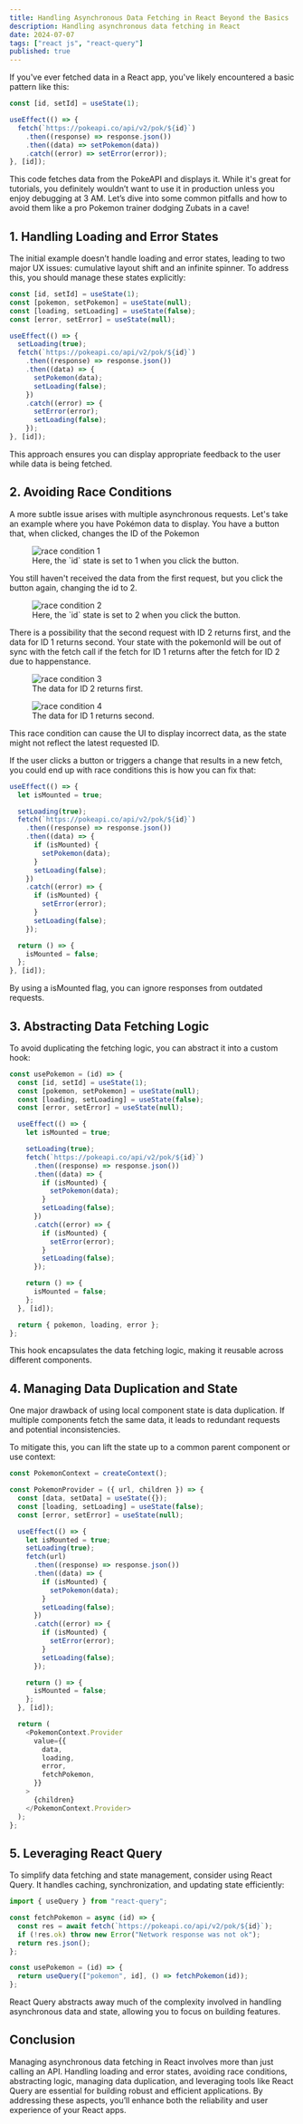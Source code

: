 ```yaml
---
title: Handling Asynchronous Data Fetching in React Beyond the Basics
description: Handling asynchronous data fetching in React
date: 2024-07-07
tags: ["react js", "react-query"]
published: true
---
```


If you've ever fetched data in a React app, you've likely encountered a basic pattern like this:

```js
const [id, setId] = useState(1);

useEffect(() => {
  fetch(`https://pokeapi.co/api/v2/pok/${id}`)
    .then((response) => response.json())
    .then((data) => setPokemon(data))
    .catch((error) => setError(error));
}, [id]);
```

This code fetches data from the PokeAPI and displays it.
While it's great for tutorials, you definitely wouldn’t want to use it in production unless you enjoy debugging at 3 AM.
Let’s dive into some common pitfalls and how to avoid them like a pro Pokemon trainer dodging Zubats in a cave!

## **1. Handling Loading and Error States**

The initial example doesn’t handle loading and error states,
leading to two major UX issues: cumulative layout shift and an infinite spinner.
To address this, you should manage these states explicitly:

```js /floatingStyles/
const [id, setId] = useState(1);
const [pokemon, setPokemon] = useState(null);
const [loading, setLoading] = useState(false);
const [error, setError] = useState(null);

useEffect(() => {
  setLoading(true);
  fetch(`https://pokeapi.co/api/v2/pok/${id}`)
    .then((response) => response.json())
    .then((data) => {
      setPokemon(data);
      setLoading(false);
    })
    .catch((error) => {
      setError(error);
      setLoading(false);
    });
}, [id]);
```

This approach ensures you can display appropriate feedback to the user while data is being fetched.

## **2. Avoiding Race Conditions**

A more subtle issue arises with multiple asynchronous requests.
Let's take an example where you have Pokémon data to display.
You have a button that, when clicked, changes the ID of the Pokemon

<figure>
  <Image src="/static/race_cond1.png" alt="race condition 1" />
  <figcaption>
    Here, the `id` state is set to 1 when you click the button.
  </figcaption>
</figure>
You still haven't received the data from the first request, but you click the button
again, changing the id to 2.

<figure>
  <Image src="/static/race_cond2.png" alt="race condition 2" />
  <figcaption>
    Here, the `id` state is set to 2 when you click the button.
  </figcaption>
</figure>
There is a possibility that the second request with ID 2 returns first, and the data
for ID 1 returns second. Your state with the pokemonId will be out of sync with the
fetch call if the fetch for ID 1 returns after the fetch for ID 2 due to happenstance.

<figure>
  <Image src="/static/race_cond3.png" alt="race condition 3" />
  <figcaption>The data for ID 2 returns first.</figcaption>
</figure>
<figure>
  <Image src="/static/race_cond4.png" alt="race condition 4" />
  <figcaption>The data for ID 1 returns second.</figcaption>
</figure>
This race condition can cause the UI to display incorrect data, as the state
might not reflect the latest requested ID.

If the user clicks a button or triggers a change that results in a new fetch,
you could end up with race conditions this is how you can fix that:

```js /floatingStyles/
useEffect(() => {
  let isMounted = true;

  setLoading(true);
  fetch(`https://pokeapi.co/api/v2/pok/${id}`)
    .then((response) => response.json())
    .then((data) => {
      if (isMounted) {
        setPokemon(data);
      }
      setLoading(false);
    })
    .catch((error) => {
      if (isMounted) {
        setError(error);
      }
      setLoading(false);
    });

  return () => {
    isMounted = false;
  };
}, [id]);
```

By using a isMounted flag, you can ignore responses from outdated requests.

## **3. Abstracting Data Fetching Logic**

To avoid duplicating the fetching logic, you can abstract it into a custom hook:

```js showLineNumbers {2-4}
const usePokemon = (id) => {
  const [id, setId] = useState(1);
  const [pokemon, setPokemon] = useState(null);
  const [loading, setLoading] = useState(false);
  const [error, setError] = useState(null);

  useEffect(() => {
    let isMounted = true;

    setLoading(true);
    fetch(`https://pokeapi.co/api/v2/pok/${id}`)
      .then((response) => response.json())
      .then((data) => {
        if (isMounted) {
          setPokemon(data);
        }
        setLoading(false);
      })
      .catch((error) => {
        if (isMounted) {
          setError(error);
        }
        setLoading(false);
      });

    return () => {
      isMounted = false;
    };
  }, [id]);

  return { pokemon, loading, error };
};
```

This hook encapsulates the data fetching logic, making it reusable across different components.

## **4. Managing Data Duplication and State**

One major drawback of using local component state is data duplication. If multiple components fetch the same data, it leads to redundant requests and potential inconsistencies.

To mitigate this, you can lift the state up to a common parent component or use context:

```js showLineNumber
const PokemonContext = createContext();

const PokemonProvider = ({ url, children }) => {
  const [data, setData] = useState({});
  const [loading, setLoading] = useState(false);
  const [error, setError] = useState(null);

  useEffect(() => {
    let isMounted = true;
    setLoading(true);
    fetch(url)
      .then((response) => response.json())
      .then((data) => {
        if (isMounted) {
          setPokemon(data);
        }
        setLoading(false);
      })
      .catch((error) => {
        if (isMounted) {
          setError(error);
        }
        setLoading(false);
      });

    return () => {
      isMounted = false;
    };
  }, [id]);

  return (
    <PokemonContext.Provider
      value={{
        data,
        loading,
        error,
        fetchPokemon,
      }}
    >
      {children}
    </PokemonContext.Provider>
  );
};
```

## **5. Leveraging React Query**

To simplify data fetching and state management, consider using React Query. It handles caching, synchronization, and updating state efficiently:

```js showLineNumbers {10}
import { useQuery } from "react-query";

const fetchPokemon = async (id) => {
  const res = await fetch(`https://pokeapi.co/api/v2/pok/${id}`);
  if (!res.ok) throw new Error("Network response was not ok");
  return res.json();
};

const usePokemon = (id) => {
  return useQuery(["pokemon", id], () => fetchPokemon(id));
};
```

React Query abstracts away much of the complexity involved in handling asynchronous data and state, allowing you to focus on building features.

## **Conclusion**

Managing asynchronous data fetching in React involves more than just calling an API.
Handling loading and error states, avoiding race conditions, abstracting logic, managing data duplication,
and leveraging tools like React Query are essential for building robust and efficient applications.
By addressing these aspects, you’ll enhance both the reliability and user experience of your React apps.
